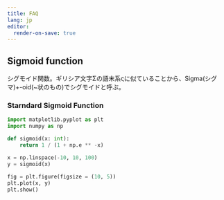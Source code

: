 ```yaml
---
title: FAQ
lang: jp
editor:
  render-on-save: true
---
```


## Sigmoid function

シグモイド関数。ギリシア文字Σの語末系ςに似ていることから、Sigma(シグマ)+-oid(~状のもの)でシグモイドと呼ぶ。

### Starndard Sigmoid Function

```python
import matplotlib.pyplot as plt
import numpy as np

def sigmoid(x: int):
    return 1 / (1 + np.e ** -x)

x = np.linspace(-10, 10, 100)
y = sigmoid(x)
 
fig = plt.figure(figsize = (10, 5))
plt.plot(x, y)
plt.show()
```

